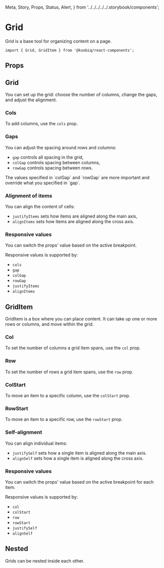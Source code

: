   Meta,
  Story,
  Props,
  Status,
  Alert,
} from '../../../../../.storybook/components';


<Meta of={Stories} />

# Grid

<Status variant="stable" />

Grid is a base tool for organizing content on a page.

```tsx
import { Grid, GridItem } from '@koobiq/react-components';
```

<Story of={Stories.Base} />

## Props

<Props />

## Grid

You can set up the grid: choose the number of columns, change the gaps, and adjust the alignment.

### Cols

To add columns, use the `cols` prop.

<Story of={Stories.Cols} />

### Gaps

You can adjust the spacing around rows and columns:

- `gap` controls all spacing in the grid,
- `colGap` controls spacing between columns,
- `rowGap` controls spacing between rows.

<Alert status="info">
  The values specified in `colGap` and `rowGap` are more important and override
  what you specified in `gap`.
</Alert>

<Story of={Stories.Gap} />

### Alignment of items

You can align the content of cells:

- `justifyItems` sets how items are aligned along the main axis,
- `alignItems` sets how items are aligned along the cross axis.

<Story of={Stories.AlignmentItems} />

### Responsive values

You can switch the props' value based on the active breakpoint.

<Story of={Stories.ResponsiveValues} />

Responsive values is supported by:

- `cols`
- `gap`
- `colGap`
- `rowGap`
- `justifyItems`
- `alignItems`

## GridItem

GridItem is a box where you can place content. It can take up one or more rows or columns, and move within the grid.

### Col

To set the number of columns a grid item spans, use the `col` prop.

<Story of={Stories.Col} />

### Row

To set the number of rows a grid item spans, use the `row` prop.

<Story of={Stories.Row} />

### ColStart

To move an item to a specific column, use the `colStart` prop.

<Story of={Stories.ColStart} />

### RowStart

To move an item to a specific row, use the `rowStart` prop.

<Story of={Stories.RowStart} />

### Self-alignment

You can align individual items:

- `justifySelf` sets how a single item is aligned along the main axis.
- `alignSelf` sets how a single item is aligned along the cross axis.

<Story of={Stories.SelfAlignment} />

### Responsive values

You can switch the props' value based on the active breakpoint for each item.

<Story of={Stories.ResponsiveValuesItems} />

Responsive values is supported by:

- `col`
- `colStart`
- `row`
- `rowStart`
- `justifySelf`
- `alignSelf`

## Nested

Grids can be nested inside each other.

<Story of={Stories.Nested} />
